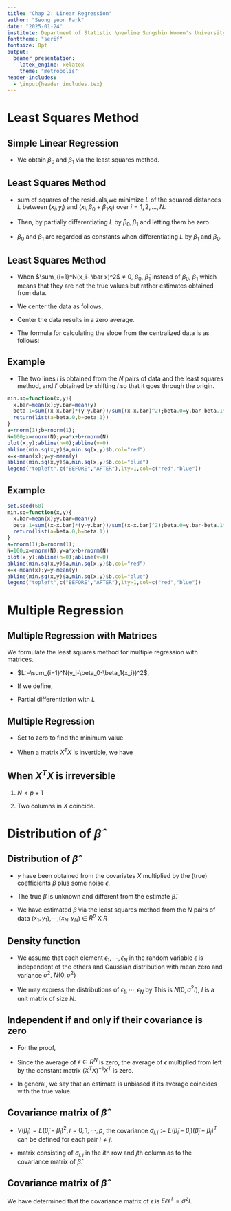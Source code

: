 ```yaml
---
title: "Chap 2: Linear Regression"
author: "Seong yeon Park"
date: "2025-01-24"
institute: Department of Statistic \newline Sungshin Women's University
fonttheme: "serif"
fontsize: 8pt
output:
  beamer_presentation:
    latex_engine: xelatex
    theme: "metropolis"
header-includes:
  - \input{header_includes.tex}
---
```


# Least Squares Method

## Simple Linear Regression

\begin{itemize}
    \item The data consists of $(x_1,y_1),...,(x_N,y_N)$
    $$
    {y_i} = \beta_0+\beta_1{x_i}+ \varepsilon_i
    $$
    \begin{itemize}
        \item $\beta_0$: intercept
        \item $\beta_1$: slope
        \item $\varepsilon_i$: random error
    \end{itemize}
\end{itemize}

- We obtain $\beta_0$ and $\beta_1$ via the least squares method.


## Least Squares Method

- sum of squares of the residuals,\newline we minimize $L$ of the squared distances $L$ between $(x_i,y_i)$ and $(x_i,\beta_0 + \beta_1{x_i})$ over $i = 1,2, ...,N$.
\begin{align*}
L=\sum_{i=1}^N(y_i-\beta_0-\beta_1{x_i})^2
\end{align*}

- Then, by partially differentiating $L$ by $\beta_0,\beta_1$ and letting them be zero.
\begin{align*}
\frac{\partial L}{ \partial\beta_0} &=-2\sum_{i=1}^N(y_i-\beta_0-\beta_1{x_i})=0 \\
\frac{\partial L}{ \partial\beta_1} &= -2\sum_{i=1}^N(x_i(y_i-\beta_0-\beta_1{x_i}))=0
\end{align*}
- $\beta_0$ and $\beta_1$ are regarded as constants when differentiating $L$ by $\beta_1$ and $\beta_0$.

## Least Squares Method

- When $\sum_{i=1}^N(x_i- \bar x)^2$ $\ne$ 0,
\newline $\hat\beta_0$, $\hat\beta_1$ instead of $\beta_0$, $\beta_1$ which means that they are not the true values but rather estimates obtained from data.
\begin{align*}
\hat\beta_1 &=\frac{\sum_{i=1}^N(x_i- \bar x)(y_i- \bar y)}{\sum_{i=1}^N(x_i- \bar x)^2} \\
\hat\beta_0 &=\bar y - \hat\beta_1{\bar x}
\end{align*}

- We center the data as follows,
\begin{align*}
\tilde{x}_1 := x_1 - \bar x, \cdots,\tilde{x}_N := x_N- \bar x, \tilde{y}_1 := y_1 - \bar y, \cdots,\tilde{y}_N := y_N- \bar y
\end{align*}

- Center the data results in a zero average.

- The formula for calculating the slope from the centralized data is as follows:
\begin{align*}
\hat\beta_1 &=\frac{\sum_{i=1}^N \tilde{x}_i\tilde{y}_i}{\sum_{i=1}^N(\tilde{x}_i)^2}
\end{align*}

## Example

- The two lines $l$ is obtained from the $N$ pairs of data and the least squares method, and  $l'$ obtained by shifting $l$ so that it goes through the origin.

```r
min.sq=function(x,y){
  x.bar=mean(x);y.bar=mean(y)
  beta.1=sum((x-x.bar)*(y-y.bar))/sum((x-x.bar)^2);beta.0=y.bar-beta.1*x.bar
  return(list(a=beta.0,b=beta.1))
}
a=rnorm(1);b=rnorm(1);
N=100;x=rnorm(N);y=a*x+b+rnorm(N)
plot(x,y);abline(h=0);abline(v=0)
abline(min.sq(x,y)$a,min.sq(x,y)$b,col="red")
x=x-mean(x);y=y-mean(y)
abline(min.sq(x,y)$a,min.sq(x,y)$b,col="blue")
legend("topleft",c("BEFORE","AFTER"),lty=1,col=c("red","blue"))
```

## Example
```r
set.seed(60)
min.sq=function(x,y){
  x.bar=mean(x);y.bar=mean(y)
  beta.1=sum((x-x.bar)*(y-y.bar))/sum((x-x.bar)^2);beta.0=y.bar-beta.1*x.bar
  return(list(a=beta.0,b=beta.1))
}
a=rnorm(1);b=rnorm(1);
N=100;x=rnorm(N);y=a*x+b+rnorm(N)
plot(x,y);abline(h=0);abline(v=0)
abline(min.sq(x,y)$a,min.sq(x,y)$b,col="red")
x=x-mean(x);y=y-mean(y)
abline(min.sq(x,y)$a,min.sq(x,y)$b,col="blue")
legend("topleft",c("BEFORE","AFTER"),lty=1,col=c("red","blue"))
```


# Multiple Regression

## Multiple Regression with Matrices

We formulate the least squares method for multiple regression with matrices. 

- $L:=\sum_{i=1}^N(y_i-\beta_0-\beta_1{x_i})^2$,
\begin{align*}
L = \parallel y-X\beta \parallel^2 = (y-X\beta)^T(y-X\beta)
\end{align*}

- If we define,
\begin{align*}
y :=
\begin{bmatrix}
y_1 \\
\vdots \\
y_N
\end{bmatrix}
, X :=
\begin{bmatrix}
1 & x_{1,1} &\cdots &x_{1,p}\\
\vdots & \vdots &\ddots &\vdots \\
1 & x_{N,1} &\cdots &x_{N,p}
\end{bmatrix}
, \beta :=
\begin{bmatrix}
\beta_0 \\
\beta_1 \\
\vdots \\
\beta_p
\end{bmatrix}
\end{align*}

- Partial differentiation with $L$
\begin{align*}
\nabla L := 
\begin{bmatrix}
\frac{\partial L}{\partial\beta_0} \\
\frac{\partial L}{\partial\beta_1}
\end{bmatrix}
= -2X^T(y-X\beta)
\end{align*}

## Multiple Regression

- Set to zero to find the minimum value
\begin{align*}
-2X^T(y-X\beta) =
\begin{bmatrix}
-2\sum_{i=1}^N(y_i-\sum_{j=0}^p \beta_j x_{i,j}) \\
-2\sum_{i=1}^N x_{i,1}(y_i-\sum_{j=0}^p \beta_j x_{i,j}) \\
\vdots \\
-2\sum_{i=1}^N x_{i,p}(y_i-\sum_{j=0}^p \beta_j x_{i,j})
\end{bmatrix}
\end{align*}

- When a matrix $X^TX$ is invertible, we have
\begin{align*}
\hat\beta= (X^TX)^{-1} X^Ty
\end{align*}


## When $X^TX$ is irreversible
1. $N < p+1$
\begin{align*}
rank(X^TX) \le rank(X) \le min \{N, p+1\} = N < p+1
\end{align*}

2. Two columns in $X$ coincide.
\begin{align*}
X^TX z=0 \Rightarrow z^TX^TX_Z=0 \Rightarrow \parallel X_z \parallel^2 =0 \Rightarrow X_z=0
\end{align*}

# Distribution of $\hat\beta$

## Distribution of $\hat\beta$
- $y$ have been obtained from the covariates $X$ multiplied by the (true) coefficients $\beta$ plus some noise $\epsilon$.
\begin{align*}
y = X\beta +  \epsilon
\end{align*}

- The true $\beta$ is unknown and different from the estimate $\hat\beta$.
- We have estimated $\hat\beta$ via the least squares method from the $N$ pairs of data ($x_1,y_1$),$\cdots$,($x_N,y_N$) $\in$ $R^p$ X $R$


## Density function
- We assume that each element $\epsilon_1,\cdots,\epsilon_N$ in the random variable $\epsilon$ is independent of the others and Gaussian distribution with mean zero and variance $\sigma^2$. $N(0,\sigma^2)$
\begin{align*}
f_i(\epsilon_i) = \frac{1}{\sqrt {2\pi\sigma^2}} e^{-\frac{\epsilon_i^2}{2\sigma^2}}
\end{align*}

- We may express the distributions of $\epsilon_1,\cdots,\epsilon_N$ by
\begin{align*}
f(\epsilon) = \prod_{i=1}^N f_i(\epsilon_i) = \frac{1}{(2\pi\sigma^2)^{N/2}} e^{-\frac{\epsilon^T \epsilon}{2\sigma^2}}
\end{align*}
This is $N(0,\sigma^2I)$, $I$ is a unit matrix of size $N$.


## Independent if and only if their covariance is zero

- For the proof,
\begin{align*}
\hat\beta = (X^TX)^{-1}X^T(X\beta+\epsilon) = \beta + (X^TX)^{-1}X^T\epsilon
\end{align*}

- Since the average of $\epsilon \in R^N$ is zero, the average of $\epsilon$ multiplied from left by the constant matrix $(X^TX)^{-1}X^T$ is zero.
\begin{align*}
E[\hat\beta] = \beta
\end{align*}

- In general, we say that an estimate is unbiased if its average coincides with the true value.

## Covariance matrix of $\hat\beta$

- $V(\hat\beta_i) = E(\hat\beta_i - \beta_i)^2, i=0,1,\cdots,p$, the covariance $\sigma_{i,j} := E(\hat\beta_i - \beta_i)(\hat\beta_j - \beta_j)^T$ can be defined for each pair $i\ne j$.

- matrix consisting of $\sigma_{i,j}$ in the $i$th row and $j$th column as to the covariance matrix of $\hat\beta$.

\begin{align*}
& E
\begin{bmatrix}
(\hat\beta_0 - \beta_0)^2 & (\hat\beta_0 - \beta_0)(\hat\beta_1 - \beta_1) &\cdots &(\hat\beta_0 - \beta_0)(\hat\beta_p - \beta_p)\\
(\hat\beta_1 - \beta_1)(\hat\beta_0 - \beta_0) &(\hat\beta_1 - \beta_1)^2 &\cdots &(\hat\beta_1 - \beta_1)(\hat\beta_p - \beta_p)\\
\vdots &\vdots &\ddots &\vdots \\
(\hat\beta_p - \beta_p)(\hat\beta_0 - \beta_0) &(\hat\beta_p - \beta_p)(\hat\beta_1 - \beta_1) &\cdots &(\hat\beta_p - \beta_p)^2
\end{bmatrix} 
\end{align*}

## Covariance matrix of $\hat\beta$

\begin{align*}
& E
\begin{bmatrix}
(\hat\beta_0 - \beta_0)^2 & (\hat\beta_0 - \beta_0)(\hat\beta_1 - \beta_1) &\cdots &(\hat\beta_0 - \beta_0)(\hat\beta_p - \beta_p)\\
(\hat\beta_1 - \beta_1)(\hat\beta_0 - \beta_0) &(\hat\beta_1 - \beta_1)^2 &\cdots &(\hat\beta_1 - \beta_1)(\hat\beta_p - \beta_p)\\
\vdots &\vdots &\ddots &\vdots \\
(\hat\beta_p - \beta_p)(\hat\beta_0 - \beta_0) &(\hat\beta_p - \beta_p)(\hat\beta_1 - \beta_1) &\cdots &(\hat\beta_p - \beta_p)^2
\end{bmatrix} \\
&= E
\begin{bmatrix}
\hat\beta_0 - \beta_0 \\
\hat\beta_1 - \beta_1 \\
\vdots \\
\hat\beta_p - \beta_p
\end{bmatrix}
\begin{bmatrix}
\hat\beta_0 - \beta_0, \hat\beta_1 - \beta_1, \cdots, \hat\beta_p - \beta_p
\end{bmatrix} \\
&= E(\hat\beta-\beta)(\hat\beta-\beta)^T = E(X^TX)^{-1}X^T \epsilon{(X^TX)^{-1}X^T\epsilon}^T \\
&= (X^TX)^{-1}X^T E \epsilon\epsilon^T X(X^TX)^{-1} = \sigma^2(X^TX)^{-1}
\end{align*}

We have determined that the covariance matrix of $\epsilon$ is $E\epsilon\epsilon^T =\sigma^2I$.

\begin{align*}
\hat\beta \sim N(\beta,\sigma^2(X^TX)^{-1})
\end{align*}

